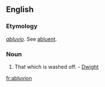 ==English==

===Etymology===
{{etyl|LL.|en}} ''[[abluvio]]''. See [[abluent]].

===Noun===
{{en-noun|-}}

# {{context|rare}} That which is washed off. - [[Dwight]]

[[fr:abluvion]]